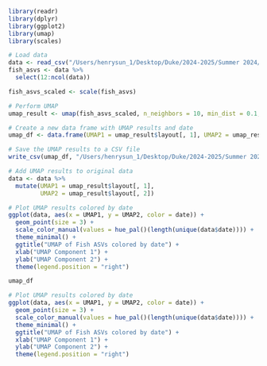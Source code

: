 ```r
library(readr)
library(dplyr)
library(ggplot2)
library(umap)
library(scales)

# Load data
data <- read_csv("/Users/henrysun_1/Desktop/Duke/2024-2025/Summer 2024/fishics/data/data_for_henry_2024.csv")
fish_asvs <- data %>%
  select(12:ncol(data))

fish_asvs_scaled <- scale(fish_asvs)

# Perform UMAP
umap_result <- umap(fish_asvs_scaled, n_neighbors = 10, min_dist = 0.1, n_components = 2, random_state = 42)

# Create a new data frame with UMAP results and date
umap_df <- data.frame(UMAP1 = umap_result$layout[, 1], UMAP2 = umap_result$layout[, 2], date = data$date)

# Save the UMAP results to a CSV file
write_csv(umap_df, "/Users/henrysun_1/Desktop/Duke/2024-2025/Summer 2024/fishics/data/umap_latent_space.csv")

# Add UMAP results to original data
data <- data %>%
  mutate(UMAP1 = umap_result$layout[, 1],
         UMAP2 = umap_result$layout[, 2])

# Plot UMAP results colored by date
ggplot(data, aes(x = UMAP1, y = UMAP2, color = date)) +
  geom_point(size = 3) +
  scale_color_manual(values = hue_pal()(length(unique(data$date)))) +
  theme_minimal() +
  ggtitle("UMAP of Fish ASVs colored by date") +
  xlab("UMAP Component 1") +
  ylab("UMAP Component 2") +
  theme(legend.position = "right")

umap_df
```


```r
# Plot UMAP results colored by date
ggplot(data, aes(x = UMAP1, y = UMAP2, color = date)) +
  geom_point(size = 3) +
  scale_color_manual(values = hue_pal()(length(unique(data$date)))) +
  theme_minimal() +
  ggtitle("UMAP of Fish ASVs colored by date") +
  xlab("UMAP Component 1") +
  ylab("UMAP Component 2") +
  theme(legend.position = "right")

```
